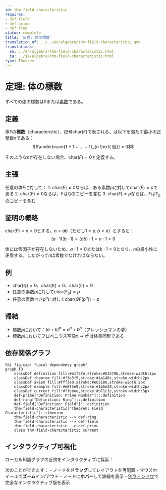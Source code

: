 ```yaml
---
id: thm-field-characteristic
requires:
- def-field
- def-prime
- def-ring
status: complete
title: '定理: 体の標数'
translation_of: ../../en/algebra/thm-field-characteristic.qmd
translations:
  en: ../en/algebra/thm-field-characteristic.html
  ja: ../ja/algebra/thm-field-characteristic.html
type: Theorem
---
```


# 定理: 体の標数 {#thm-field-characteristic}

すべての[体](def-field.qmd)の標数は0または[素数](../number-theory/def-prime.qmd)である。

## 定義

体$F$の**標数**（characteristic）、記号$\text{char}(F)$で表される、は以下を満たす最小の正整数$n$である：
$$\underbrace{1 + 1 + ... + 1}_{n \text{ 個}} = 0$$

そのような$n$が存在しない場合、$\text{char}(F) = 0$と定義する。

## 主張

任意の体$F$に対して：
1. $\text{char}(F) \neq 0$ならば、ある素数$p$に対して$\text{char}(F) = p$である
2. $\text{char}(F) = 0$ならば、$F$は$\mathbb{Q}$のコピーを含む
3. $\text{char}(F) = p$ならば、$F$は$\mathbb{F}_p$のコピーを含む

## 証明の概略

$\text{char}(F) = n > 0$とする。$n = ab$（ただし$1 < a, b < n$）とすると：
$$(a \cdot 1)(b \cdot 1) = (ab) \cdot 1 = n \cdot 1 = 0$$

体には零因子が存在しないため、$a \cdot 1 = 0$または$b \cdot 1 = 0$となり、$n$の最小性に矛盾する。したがって$n$は素数でなければならない。

## 例

- $\text{char}(\mathbb{Q}) = 0$、$\text{char}(\mathbb{R}) = 0$、$\text{char}(\mathbb{C}) = 0$
- 任意の素数$p$に対して$\text{char}(\mathbb{F}_p) = p$
- 任意の素数べき$p^n$に対して$\text{char}(GF(p^n)) = p$

## 帰結

- 標数$p$において：$(a + b)^p = a^p + b^p$（フレッシュマンの夢）
- 標数$p$においてフロベニウス写像$x \mapsto x^p$は体準同型である

## 依存関係グラフ

```mermaid
%%| fig-cap: "Local dependency graph"
graph TD
    classDef definition fill:#e1f5fe,stroke:#01579b,stroke-width:2px
    classDef theorem fill:#f3e5f5,stroke:#4a148c,stroke-width:2px
    classDef axiom fill:#fff3e0,stroke:#e65100,stroke-width:2px
    classDef example fill:#e8f5e9,stroke:#1b5e20,stroke-width:2px
    classDef current fill:#ffebee,stroke:#b71c1c,stroke-width:3px
    def-prime["Definition: Prime Number"]:::definition
    def-ring["Definition: Ring"]:::definition
    def-field["Definition: Field"]:::definition
    thm-field-characteristic["Theorem: Field Characteristic"]:::theorem
    thm-field-characteristic --> def-ring
    thm-field-characteristic --> def-field
    thm-field-characteristic --> def-prime
    class thm-field-characteristic current
```

## インタラクティブ可視化

ローカル知識グラフの近傍をインタラクティブに探索：

::: {.graph-viz data-id="thm-field-characteristic" data-width="700" data-height="500"}
:::

次のことができます：
- ノードを**ドラッグ**してレイアウトを再配置
- マウスホイールで**ズーム**イン/アウト
- ノードに**ホバー**して詳細を表示
- [別ウィンドウ](../../output/interactive/thm-field-characteristic.html){target="_blank"}で完全なインタラクティブ版を表示

